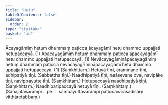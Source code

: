 ```yaml
---
title: "Hetu"
tableOfContents: false
sidebar:
  order: 2
type: "tipitaka"
basket: "ab"
---
```



<DynamicBreadcrumb />

<Division number="132">

<Paragraph number="462">
Ācayagāmiṃ hetuṃ dhammaṃ paṭicca ācayagāmī hetu dhammo uppajjati hetupaccayā. (1)
</Paragraph>

<Paragraph number="463">
Apacayagāmiṃ hetuṃ dhammaṃ paṭicca apacayagāmī hetu dhammo uppajjati hetupaccayā. (1)
</Paragraph>

<Paragraph number="464">
Nevācayagāmināpacayagāmiṃ hetuṃ dhammaṃ paṭicca nevācayagāmināpacayagāmī hetu dhammo uppajjati hetupaccayā. (1) (Saṃkhittaṃ.)
</Paragraph>

</Division>
<Division number="133">

<Paragraph number="465">
Hetuyā tīṇi, ārammaṇe tīṇi, adhipatiyā tīṇi. (Sabbattha tīṇi.)
</Paragraph>

<Paragraph number="466">
Naadhipatiyā tīṇi, naāsevane dve, navipāke tīṇi, navippayutte tīṇi. (Saṃkhittaṃ.)
</Paragraph>

<Paragraph number="467">
Hetupaccayā naadhipatiyā tīṇi. (Saṃkhittaṃ.)
</Paragraph>

<Paragraph number="468">
Naadhipatipaccayā hetuyā tīṇi. (Saṃkhittaṃ.)
</Paragraph>

<Paragraph number="469">
(Sahajātavārampi …pe…  sampayuttavārampi paṭiccavārasadisaṃ vitthāretabbaṃ.)
</Paragraph>
</Division>